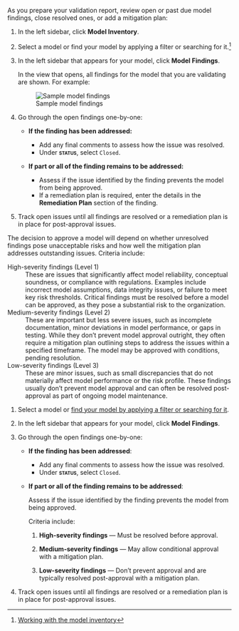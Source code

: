 :::: {.content-visible unless-format="revealjs"}
As you prepare your validation report, review open or past due model findings, close resolved ones, or add a mitigation plan:

1. In the left sidebar, click **Model Inventory**.

1. Select a model or find your model by applying a filter or searching for it.^[[Working with the model inventory](/guide/model-inventory/working-with-model-inventory.qmd#search-filter-and-sort-models)]

1. In the left sidebar that appears for your model, click **Model Findings**.

    In the view that opens, all findings for the model that you are validating are shown. For example: 

    ![Sample model findings](sample-model-findings.png){fig-alt="A screenshot showing several model findings" class="screenshot"}

1. Go through the open findings one-by-one:

    - **If the finding has been addressed:**

        - Add any final comments to assess how the issue was resolved. 
        - Under **[status]{.smallcaps}**, select `Closed`.

    - **If part or all of the finding remains to be addressed:**

        - Assess if the issue identified by the finding prevents the model from being approved.
        - If a remediation plan is required, enter the details in the **Remediation Plan** section of the finding.

1. Track open issues until all findings are resolved or a remediation plan is in place for post-approval issues.

::: {.callout-tip title="How should I assess open issues?"}
The decision to approve a model will depend on whether unresolved findings pose unacceptable risks and how well the mitigation plan addresses outstanding issues. Criteria include: 

High-severity findings (Level 1)
: These are issues that significantly affect model reliability, conceptual soundness, or compliance with regulations. Examples include incorrect model assumptions, data integrity issues, or failure to meet key risk thresholds. Critical findings must be resolved before a model can be approved, as they pose a substantial risk to the organization.

Medium-severity findings (Level 2)
: These are important but less severe issues, such as incomplete documentation, minor deviations in model performance, or gaps in testing. While they don’t prevent model approval outright, they often require a mitigation plan outlining steps to address the issues within a specified timeframe. The model may be approved with conditions, pending resolution.

Low-severity findings (Level 3)
: These are minor issues, such as small discrepancies that do not materially affect model performance or the risk profile. These findings usually don’t prevent model approval and can often be resolved post-approval as part of ongoing model maintenance.
:::

::::

:::: {.content-hidden unless-format="revealjs"}
1. Select a model or [find your model by applying a filter or searching for it](/guide/model-inventory/working-with-model-inventory.qmd#search-filter-and-sort-models){target="_blank"}.

1. In the left sidebar that appears for your model, click **Model Findings**.

1. Go through the open findings one-by-one:

    - **If the finding has been addressed**: 
    
        - Add any final comments to assess how the issue was resolved.
        - Under **[status]{.smallcaps}**, select `Closed`.

    - **If part or all of the finding remains to be addressed**: 
    
        Assess if the issue identified by the finding prevents the model from being approved. 

        Criteria include:

        1. **High-severity findings** —
            Must be resolved before approval.
        
        2. **Medium-severity findings** —
            May allow conditional approval with a mitigation plan.
        
        3. **Low-severity findings** —
            Don’t prevent approval and are typically resolved post-approval with a mitigation plan.

        

1. Track open issues until all findings are resolved or a remediation plan is in place for post-approval issues.
::::



